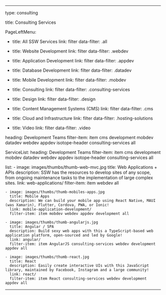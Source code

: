 ---

type: consulting

title: Consulting Services

PageLeftMenu:

- title: All SSW Services
  link: filter
  data-filter: .all

- title: Website Development
  link: filter
  data-filter: .webdev

- title: Application Development
  link: filter
  data-filter: .appdev

- title: Database Development
  link: filter
  data-filter: .datadev

- title: Mobile Development
  link: filter
  data-filter: .mobdev

- title: Consulting
  link: filter
  data-filter: .consulting-services

- title: Design
  link: filter
  data-filter: .design

- title: Content Management Systems (CMS)
  link: filter
  data-filter: .cms

- title: Cloud and Infrastructure
  link: filter
  data-filter: .hosting-solutions
  
- title: Video
  link: filter
  data-filter: .video

heading: Development Teams
filter-item: item cms development mobdev datadev webdev appdev isotope-header consulting-services all

ServiceList: 
  heading: Development Teams
  filter-item: item cms development mobdev datadev webdev appdev isotope-header consulting-services all

  list:
    - image: images/thumbs/thumb-web-mvc.jpg
      title: Web Applications + APIs
      description: SSW has the resources to develop sites of any scope, from ongoing maintenance tasks to the implementation of large complex sites.
      link: web-applications/
      filter-item: item webdev all

    - image: images/thumbs/thumb-mobiles-apps.jpg
      title: Mobile Apps
      description: We can build your mobile app using React Native, MAUI (was Xamarin), Flutter, Cordova, PWA, or Ionic!
      link: mobile-application-development/
      filter-item: item mobdev webdev appdev development all

    - image: images/thumbs/thumb-angularjs.jpg
      title: Angular / SPA
      description: Build sexy web apps with this a TypeScript-based web application platform, open-sourced and led by Google!
      link: angular/
      filter-item: item AngularJS consulting-services webdev development appdev all

    - image: images/thumbs/thumb-react.jpg
      title: React
      description: Easily create interactive UIs with this JavaScript library, maintained by Facebook, Instagram and a large community!
      link: react/
      filter-item: item React consulting-services webdev development appdev all

---
